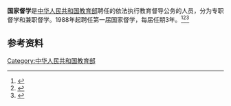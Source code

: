 '''国家督学'''是[[中华人民共和国教育部|中华人民共和国教育部]]聘任的依法执行教育督导公务的人员，分为专职督学和兼职督学。1988年起聘任第一届国家督学，每届任期3年。<ref>{{Cite web|title=一个国家督学的酸甜苦辣|url=http://www.xinhuanet.com/politics/2015-06/24/c_127943176.htm|accessdate=2020-12-24|work=新华网}}</ref><ref>{{Cite web|title=中国发布丨中国提出聘任讲政治、敢担当、懂教育的国家督学 督学与学校按1：5配备|url=http://news.china.com.cn/txt/2020-02/20/content_75726090.htm|accessdate=2020-12-24|work=中国网}}</ref><ref>{{Cite web|title=国家督学聘任管理办法（暂行）|url=http://www.moe.gov.cn/s78/A11/ddb_left/s8390/201410/t20141017_176102.html|accessdate=2020-12-24|work=中华人民共和国教育部|archive-date=2017-08-21|archive-url=https://web.archive.org/web/20170821105927/http://www.moe.gov.cn/s78/A11/ddb_left/s8390/201410/t20141017_176102.html|dead-url=no}}</ref>

== 参考资料 ==
{{reflist}}

[[Category:中华人民共和国教育部|Category:中华人民共和国教育部]]